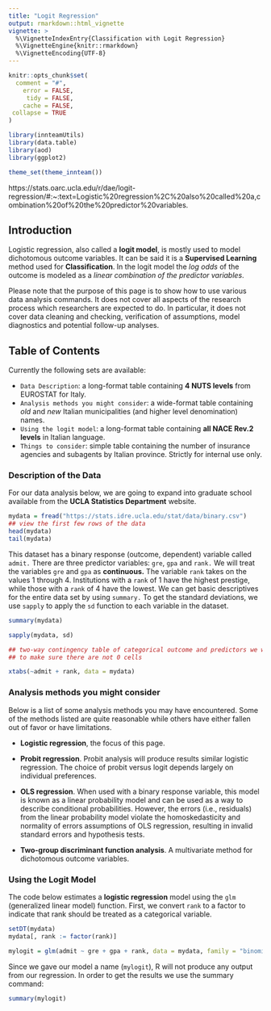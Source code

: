 ```yaml
---
title: "Logit Regression"
output: rmarkdown::html_vignette
vignette: >
  %\VignetteIndexEntry{Classification with Logit Regression}
  %\VignetteEngine{knitr::rmarkdown}
  %\VignetteEncoding{UTF-8}
---
```



```r
knitr::opts_chunk$set(
  comment = "#",
    error = FALSE,
     tidy = FALSE,
    cache = FALSE,
 collapse = TRUE
)
```

```r
library(innteamUtils)
library(data.table)
library(aod)
library(ggplot2)

theme_set(theme_innteam())

```

https://stats.oarc.ucla.edu/r/dae/logit-regression/#:~:text=Logistic%20regression%2C%20also%20called%20a,combination%20of%20the%20predictor%20variables.

## Introduction

Logistic regression, also called a **logit model**, is mostly used to model dichotomous outcome variables. It can be said it is a **Supervised Learning** method used for **Classification**. In the logit model the *log odds* of the outcome is modeled as a *linear combination of the predictor variables*.

Please note that the purpose of this page is to show how to use various data analysis commands. It does not cover all aspects of the research process which researchers are expected to do. In particular, it does not cover data cleaning and checking, verification of assumptions, model diagnostics and potential follow-up analyses.

## Table of Contents

Currently the following sets are available:  

- `Data Description`: a long-format table containing **4 NUTS levels** from EUROSTAT for Italy.  
- `Analysis methods you might consider`: a wide-format table containing *old* and *new* Italian municipalities (and higher level denomination) names.  
- `Using the logit model`: a long-format table containing **all NACE Rev.2 levels** in Italian language.  
- `Things to consider`: simple table containing the number of insurance agencies and subagents by Italian province. Strictly for internal use only.



### Description of the Data

For our data analysis below, we are going to expand into graduate school available from the **UCLA Statistics Department** website. 

```r

mydata = fread("https://stats.idre.ucla.edu/stat/data/binary.csv")
## view the first few rows of the data
head(mydata)
tail(mydata)

```

This dataset has a binary response (outcome, dependent) variable called `admit.` There are three predictor variables: `gre`, `gpa` and `rank.` We will treat the variables `gre` and `gpa` as **continuous.** The variable `rank` takes on the values 1 through 4. Institutions with a `rank` of 1 have the highest prestige, while those with a `rank` of 4 have the lowest. We can get basic descriptives for the entire data set by using `summary.` To get the standard deviations, we use `sapply` to apply the `sd` function to each variable in the dataset.

```r

summary(mydata)

```
```r

sapply(mydata, sd)

```

```r
## two-way contingency table of categorical outcome and predictors we want
## to make sure there are not 0 cells

xtabs(~admit + rank, data = mydata)
```

### Analysis methods you might consider

Below is a list of some analysis methods you may have encountered. Some of the methods listed are quite reasonable while others have either fallen out of favor or have limitations.  

- **Logistic regression**, the focus of this page.  

- **Probit regression**. Probit analysis will produce results similar logistic regression. The choice of probit versus logit depends largely on individual preferences.  

- **OLS regression**. When used with a binary response variable, this model is known as a linear probability model and can be used as a way to describe conditional probabilities. However, the errors (i.e., residuals) from the linear probability model violate the homoskedasticity and normality of errors assumptions of OLS regression, resulting in invalid standard errors and hypothesis tests. 

- **Two-group discriminant function analysis**. A multivariate method for dichotomous outcome variables.  


### Using the Logit Model

The code below estimates a **logistic regression** model using the `glm` (generalized linear model) function. First, we convert `rank` to a factor to indicate that rank should be treated as a categorical variable.

```r

setDT(mydata)
mydata[, rank := factor(rank)]

mylogit = glm(admit ~ gre + gpa + rank, data = mydata, family = "binomial")

```

Since we gave our model a name (`mylogit`), R will not produce any output from our regression. In order to get the results we use the summary command:

```r

summary(mylogit)

```


